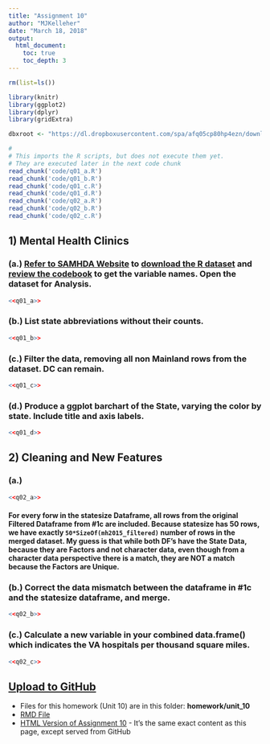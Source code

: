 ```yaml
---
title: "Assignment 10"
author: "MJKelleher"
date: "March 18, 2018"
output:
  html_document:
    toc: true
    toc_depth: 3
---
```


```r
rm(list=ls())

library(knitr)
library(ggplot2)
library(dplyr)
library(gridExtra)

dbxroot <- "https://dl.dropboxusercontent.com/spa/afq05cp80hp4ezn/downloads/public/msds-data/"
```

```r
#
# This imports the R scripts, but does not execute them yet.
# They are executed later in the next code chunk
read_chunk('code/q01_a.R')
read_chunk('code/q01_b.R')
read_chunk('code/q01_c.R')
read_chunk('code/q01_d.R')
read_chunk('code/q02_a.R')
read_chunk('code/q02_b.R')
read_chunk('code/q02_c.R')

```

## 1) Mental Health Clinics
### (a.) [Refer to SAMHDA Website](https://datafiles.samhsa.gov/study-dataset/national-mental-health-services-survey-2015-n-mhss-2015-ds0001-nid17098) to [download the R dataset](http://samhda.s3-us-gov-west-1.amazonaws.com/s3fs-public/field-uploads-protected/studies/N-MHSS-2015/N-MHSS-2015-datasets/N-MHSS-2015-DS0001/N-MHSS-2015-DS0001-bundles-with-study-info/N-MHSS-2015-DS0001-bndl-data-r.zip) and [review the codebook](http://samhda.s3-us-gov-west-1.amazonaws.com/s3fs-public/field-uploads-protected/studies/N-MHSS-2015/N-MHSS-2015-datasets/N-MHSS-2015-DS0001/N-MHSS-2015-DS0001-info/N-MHSS-2015-DS0001-info-codebook.pdf) to get the variable names.  Open the dataset for Analysis.
```r
<<q01_a>>
```
### (b.) List state abbreviations without their counts.
```r
<<q01_b>>
```
### (c.) Filter the data, removing all non Mainland rows from the dataset.  DC can remain.
```r
<<q01_c>>
```
### (d.) Produce a ggplot barchart of the State, varying the color by state.  Include title and axis labels.
```r
<<q01_d>>
```

## 2) Cleaning and New Features
### (a.) 
```r
<<q02_a>>
```
#### For every forw in the statesize Dataframe, all rows from the original Filtered Dataframe from #1c are included.  Because statesize has 50 rows, we have exactly `50*SizeOf(mh2015_filtered)` number of rows in the merged dataset.  My guess is that while both DF's have the State Data, because they are Factors and not character data, even though from a character data perspective there is a match, they are NOT a match because the Factors are Unique.
### (b.) Correct the data mismatch between the dataframe in #1c and the statesize dataframe, and merge.
```r
<<q02_b>>
```
### (c.) Calculate a new variable in your combined data.frame() which indicates the VA hospitals per thousand square miles.
```r
<<q02_c>>
```

## [Upload to GitHub](https://github.com/allthebits/mjk-msds6306)
- Files for this homework (Unit 10) are in this folder: **homework/unit_10**
- [RMD File](https://github.com/allthebits/mjk-msds6306/blob/master/homework/unit_10/homework_submission.Rmd)
- [HTML Version of Assignment 10](http://htmlpreview.github.io/?https://raw.githubusercontent.com/allthebits/mjk-msds6306/master/homework/unit_10/homework_submission.html)  -  It's the same exact content as this page, except served from GitHub

